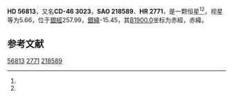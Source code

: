 {{Starbox begin
| name = HD 56813
}}
{{Starbox observe
| epoch = [[J2000.0|J2000.0]]
| constell = {{星座名待查}}<ref name=SIMBAD>{{cite web
 | url=http://simbad.u-strasbg.fr/simbad/sim-id?Ident=HR+2771
 | title =Pulsating variable Star
 | publisher=Centre de Données astronomiques de Strasbourg
 | work=SIMBAD
 | accessdate=2012-07-13}}</ref><ref name=DATA>{{cite web
 | url=http://vizier.u-strasbg.fr/viz-bin/VizieR-5?-out.add=.&-source=5050&-corr=PK=HR&-out.max=9999&HR=2771
 | title=VizieR Detailed Page
 | accessdate=2012-07-13
 | archive-date=2016-03-04
 | archive-url=https://web.archive.org/web/20160304222757/http://vizier.u-strasbg.fr/viz-bin/VizieR-5?-out.add=.&-source=5050&-corr=PK=HR&-out.max=9999&HR=2771
 | dead-url=no
 }}</ref>
| 星官 = 
| ra = {{RA|7|16|15.5}}<ref name=SIMBAD /><ref name=DATA />
| dec = {{DEC|-46|46|28}}<ref name=SIMBAD /><ref name=DATA />
| appmag_v = 5.66<ref name=SIMBAD /><ref name=DATA />
}}
{{Starbox character
| class = K4III<ref name=SIMBAD /><ref name=DATA />
| b-v = 1.44<ref name=SIMBAD /><ref name=DATA />
| u-b = 1.67<ref name=SIMBAD /><ref name=DATA />
| r-i = <ref name=SIMBAD /><ref name=DATA />
| variable = 
}}
{{Starbox astrometry
| radial_v = 1.67
| prop_mo_ra = 20
| parallax = 
| p_error = 
}}
{{Starbox catalog
| names =CD-46 3023，[[SAO星表|SAO]] 218589，[[HD星表|HD]] 56813，[[HR星表|HR]] 2771}}
{{Starbox reference |Simbad=HR+2771}}
{{Starbox end}}

'''HD 56813'''，又名'''CD-46 3023'''，'''SAO 218589'''、'''HR 2771'''，是一颗恒星<ref name=SIMBAD /><ref name=DATA />，视星等为5.66，位于[[銀道座標系|銀經]]257.99，[[銀道座標系|銀緯]]-15.45，其[[B1900.0|B1900.0]]坐标为赤經{{RA|7|13|22.3}}，赤緯{{DEC|-46|-15.45|49}}。

== 参考文献 ==
{{reflist}}

{{star-stub}}

[[Category:HD和HDE天體|56813]]
[[Category:HR天體|2771]]
[[Category:SAO天體|218589]]